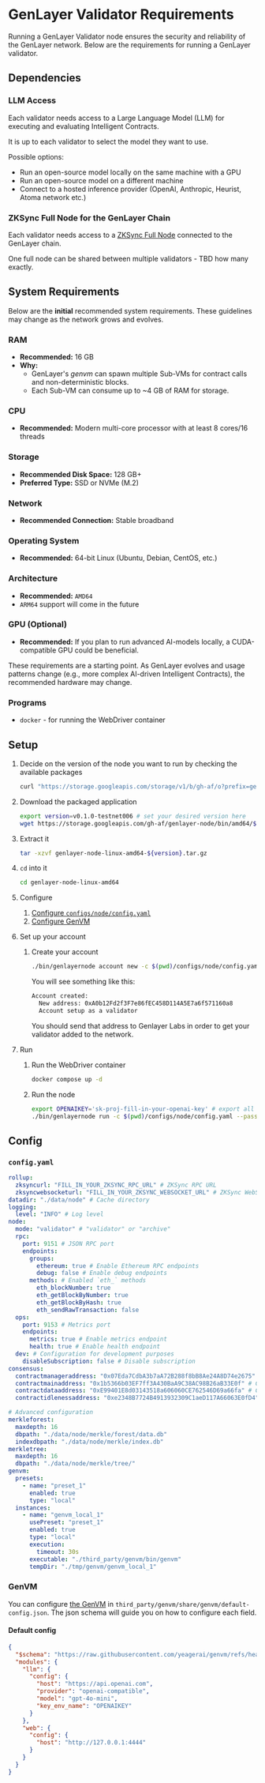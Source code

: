 
# GenLayer Validator Requirements

Running a GenLayer Validator node ensures the security and reliability of the GenLayer network. Below are the requirements for running a GenLayer validator.

## Dependencies

### LLM Access

Each validator needs access to a Large Language Model (LLM) for executing and evaluating Intelligent Contracts.

It is up to each validator to select the model they want to use.

Possible options:

- Run an open-source model locally on the same machine with a GPU
- Run an open-source model on a different machine
- Connect to a hosted inference provider (OpenAI, Anthropic, Heurist, Atoma network etc.)

### ZKSync Full Node for the GenLayer Chain

Each validator needs access to a [ZKSync Full Node](https://docs.zksync.io/zksync-era/tooling/external-node) connected to the GenLayer chain.

One full node can be shared between multiple validators - TBD how many exactly.

## System Requirements

Below are the **initial** recommended system requirements. These guidelines may change as the network grows and evolves.

### RAM

- **Recommended:** 16 GB
- **Why:**
  - GenLayer's _genvm_ can spawn multiple Sub-VMs for contract calls and non-deterministic blocks.
  - Each Sub-VM can consume up to ~4 GB of RAM for storage.

### CPU

- **Recommended:** Modern multi-core processor with at least 8 cores/16 threads

### Storage

- **Recommended Disk Space:** 128 GB+
- **Preferred Type:** SSD or NVMe (M.2)

### Network

- **Recommended Connection:** Stable broadband

### Operating System

- **Recommended:** 64-bit Linux (Ubuntu, Debian, CentOS, etc.)

### Architecture

- **Recommended:** `AMD64`
- `ARM64` support will come in the future

### GPU (Optional)

- **Recommended:** If you plan to run advanced AI-models locally, a CUDA-compatible GPU could be beneficial.

<Callout emoji="⚠️">
  These requirements are a starting point. As GenLayer evolves and usage
  patterns change (e.g., more complex AI-driven Intelligent Contracts), the
  recommended hardware may change.
</Callout>

### Programs

- `docker` - for running the WebDriver container

## Setup

1. Decide on the version of the node you want to run by checking the available packages
   ```sh
   curl "https://storage.googleapis.com/storage/v1/b/gh-af/o?prefix=genlayer-node/bin/amd64"
   ```
1. Download the packaged application
   ```sh
   export version=v0.1.0-testnet006 # set your desired version here
   wget https://storage.googleapis.com/gh-af/genlayer-node/bin/amd64/${version}/genlayer-node-linux-amd64-${version}.tar.gz
   ```
1. Extract it
   ```sh
   tar -xzvf genlayer-node-linux-amd64-${version}.tar.gz
   ```
1. `cd` into it

   ```sh
   cd genlayer-node-linux-amd64
   ```

1. Configure

   1. [Configure `configs/node/config.yaml`](#configyaml)
   1. [Configure GenVM](#genvm)

1. Set up your account

   1. Create your account

      ```sh
      ./bin/genlayernode account new -c $(pwd)/configs/node/config.yaml --setup --password "your secret password" # Remember it! You will need it to unlock your account when running the node
      ```

      You will see something like this:

      ```sh
      Account created:
        New address: 0xA0b12Fd2f3F7e86fEC458D114A5E7a6f571160a8
        Account setup as a validator
      ```

      You should send that address to Genlayer Labs in order to get your validator added to the network.

1. Run

   1. Run the WebDriver container

      ```sh
      docker compose up -d
      ```

   1. Run the node

      ```sh
      export OPENAIKEY='sk-proj-fill-in-your-openai-key' # export all the necessary environment variables for the GenVM
      ./bin/genlayernode run -c $(pwd)/configs/node/config.yaml --password "your secret password" # The same password you used when creating the account
      ```

## Config

### `config.yaml`

```yaml
rollup:
  zksyncurl: "FILL_IN_YOUR_ZKSYNC_RPC_URL" # ZKSync RPC URL
  zksyncwebsocketurl: "FILL_IN_YOUR_ZKSYNC_WEBSOCKET_URL" # ZKSync WebSocket URL
datadir: "./data/node" # Cache directory
logging:
  level: "INFO" # Log level
node:
  mode: "validator" # "validator" or "archive"
  rpc:
    port: 9151 # JSON RPC port
    endpoints:
      groups:
        ethereum: true # Enable Ethereum RPC endpoints
        debug: false # Enable debug endpoints
      methods: # Enabled `eth_` methods
        eth_blockNumber: true
        eth_getBlockByNumber: true
        eth_getBlockByHash: true
        eth_sendRawTransaction: false
  ops:
    port: 9153 # Metrics port
    endpoints:
      metrics: true # Enable metrics endpoint
      health: true # Enable health endpoint
  dev: # Configuration for development purposes
    disableSubscription: false # Disable subscription
consensus:
  contractmanageraddress: "0x07Eda7CdbA3b7aA72B288f8bB8Ae24A8D74e2675" # ConsensusManager Smart Contract Address
  contractmainaddress: "0x1b5366b03EF7ff3A430BaA9C38AC98B26aB33E0f" # ConsensusMain Smart Contract Address
  contractdataaddress: "0xE99401E8d03143518a606060CE762546D69a66fa" # ConsensusData Smart Contract Address
  contractidlenessaddress: "0xe2348B7724B4913932309C1aeD117A66063E0fD4" # ConsensusIdleness Smart Contract Address

# Advanced configuration
merkleforest:
  maxdepth: 16
  dbpath: "./data/node/merkle/forest/data.db"
  indexdbpath: "./data/node/merkle/index.db"
merkletree:
  maxdepth: 16
  dbpath: "./data/node/merkle/tree/"
genvm:
  presets:
    - name: "preset_1"
      enabled: true
      type: "local"
  instances:
    - name: "genvm_local_1"
      usePreset: "preset_1"
      enabled: true
      type: "local"
      execution:
        timeout: 30s
      executable: "./third_party/genvm/bin/genvm"
      tempDir: "./tmp/genvm/genvm_local_1"
```

### GenVM

You can configure [the GenVM](/understand-genlayer-protocol/core-concepts/genvm) in `third_party/genvm/share/genvm/default-config.json`.
The json schema will guide you on how to configure each field.

#### Default config

```json
{
  "$schema": "https://raw.githubusercontent.com/yeagerai/genvm/refs/heads/main/doc/schemas/default-config.json",
  "modules": {
    "llm": {
      "config": {
        "host": "https://api.openai.com",
        "provider": "openai-compatible",
        "model": "gpt-4o-mini",
        "key_env_name": "OPENAIKEY"
      }
    },
    "web": {
      "config": {
        "host": "http://127.0.0.1:4444"
      }
    }
  }
}
```
